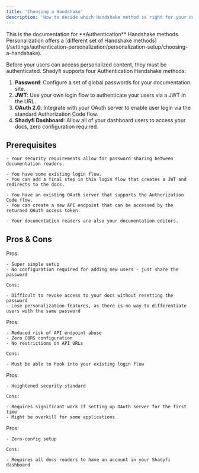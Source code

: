 ```yaml
---
title: 'Choosing a Handshake'
description: 'How to decide which Handshake method is right for your docs'
---
```


<Info>
  This is the documentation for **Authentication** Handshake methods. Personalization offers a [different set of Handshake methods](/settings/authentication-personalization/personalization-setup/choosing-a-handshake).
</Info>

Before your users can access personalized content, they must be authenticated. Shadyfi supports four Authentication Handshake methods:

1. **Password**: Configure a set of global passwords for your documentation site.
2. **JWT**: Use your own login flow to authenticate your users via a JWT in the URL.
3. **OAuth 2.0**: Integrate with your OAuth server to enable user login via the standard Authorization Code flow.
4. **Shadyfi Dashboard**: Allow all of your dashboard users to access your docs, zero configuration required.

## Prerequisites

<Tabs>
  <Tab title="Password">

    - Your security requirements allow for password sharing between documentation readers.
  </Tab>
  <Tab title="JWT">

    - You have some existing login flow.
    - You can add a final step in this login flow that creates a JWT and redirects to the docs.
  </Tab>
  <Tab title="OAuth 2.0">

    - You have an existing OAuth server that supports the Authorization Code flow.
    - You can create a new API endpoint that can be accessed by the returned OAuth access token.
  </Tab>
  <Tab title="Shadyfi Dashboard">

    - Your documentation readers are also your documentation editors.
  </Tab>
</Tabs>

## Pros & Cons

<Tabs>
  <Tab title="Password">
    Pros:

    - Super simple setup
    - No configuration required for adding new users - just share the password

    Cons:

    - Difficult to revoke access to your docs without resetting the password
    - Lose personalization features, as there is no way to differentiate users with the same password
  </Tab>
  <Tab title="JWT">
    Pros:

    - Reduced risk of API endpoint abuse
    - Zero CORS configuration
    - No restrictions on API URLs

    Cons:

    - Must be able to hook into your existing login flow
  </Tab>
  <Tab title="OAuth 2.0">
    Pros:

    - Heightened security standard

    Cons:

    - Requires significant work if setting up OAuth server for the first time
    - Might be overkill for some applications
  </Tab>
  <Tab title="Shadyfi Dashboard">
    Pros:

    - Zero-config setup

    Cons:

    - Requires all docs readers to have an account in your Shadyfi dashboard
  </Tab>
</Tabs>
